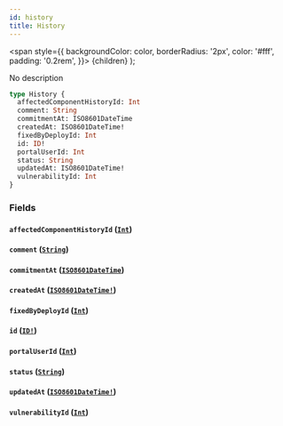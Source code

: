 ```yaml
---
id: history
title: History
---
```


<span
style={{
      backgroundColor: color,
      borderRadius: '2px',
      color: '#fff',
      padding: '0.2rem',
    }}>
{children}
</span>
);

No description

```graphql
type History {
  affectedComponentHistoryId: Int
  comment: String
  commitmentAt: ISO8601DateTime
  createdAt: ISO8601DateTime!
  fixedByDeployId: Int
  id: ID!
  portalUserId: Int
  status: String
  updatedAt: ISO8601DateTime!
  vulnerabilityId: Int
}
```

### Fields

#### `affectedComponentHistoryId` ([`Int`](/api/scalars/int))

#### `comment` ([`String`](/api/scalars/string))

#### `commitmentAt` ([`ISO8601DateTime`](/api/scalars/iso-8601-date-time))

#### `createdAt` ([`ISO8601DateTime!`](/api/scalars/iso-8601-date-time))

#### `fixedByDeployId` ([`Int`](/api/scalars/int))

#### `id` ([`ID!`](/api/scalars/id))

#### `portalUserId` ([`Int`](/api/scalars/int))

#### `status` ([`String`](/api/scalars/string))

#### `updatedAt` ([`ISO8601DateTime!`](/api/scalars/iso-8601-date-time))

#### `vulnerabilityId` ([`Int`](/api/scalars/int))
